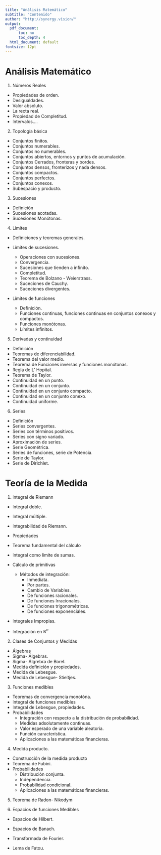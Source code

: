 ```yaml
---
title: "Análisis Matemático"
subtitle: "Contenido"
author: "http://synergy.vision/"
output:
  pdf_document:
      toc: no
      toc_depth: 4
  html_document: default
fontsize: 12pt
---
```


# Análisis Matemático

1) Números Reales

  - Propiedades de orden.
  - Desigualdades.
  - Valor absoluto.
  - La recta real.
  - Propiedad de Completitud.
  - Intervalos....
  
2) Topología básica

  - Conjuntos finitos.
  - Conjuntos numerables.
  - Conjuntos no numerables.
  - Conjuntos abiertos, entornos y puntos de acumulación.
  - Conjuntos Cerrados, fronteras y bordes.
  - Conjuntos densos, fronterizos y nada densos.
  - Conjuntos compactos.
  - Conjuntos perfectos.
  - Conjuntos conexos.
  - Subespacio y producto.
  
3) Sucesiones 
  
  - Definición 
  - Sucesiones acotadas.
  - Sucesiones Monótonas.
  
4) Limites
  
  - Definiciones y teoremas generales.
  
  - Límites de sucesiones.
  
    - Operaciones con sucesiones.
    - Convergencia.
    - Sucesiones que tienden a infinito.
    - Completitud.
    - Teorema de Bolzano - Weierstrass.
    - Suceciones de Cauchy.
    - Suceciones divergentes.
    
  - Límites de funciones
    -  Definición.
    - Funciones continuas, funciones continuas en conjuntos conexos y compactos.
    - Funciones monótonas.
    - Límites infinitos.
    
5) Derivadas y continuidad

  - Definición
  - Teoremas de diferenciabilidad.
  - Teorema del valor medio.
  - Teorema de Funciones inversas y funciones monótonas.
  - Regla de L' Hopital.
  - Teorema de Taylor.
  - Continuidad en un punto.
  - Continuidad en un conjunto.
  - Continuidad en un conjunto compacto.
  - Continuidad en un conjunto conexo.
  - Continuidad uniforme.
  
6) Series

  - Definición
  - Series convergentes.
  - Series con términos positivos.
  - Series con signo variado.
  - Aproximación de series.
  - Serie Geométrica.
  - Series de funciones, serie de Potencia.
  - Serie de Taylor.
  - Serie de Dirichlet.

# Teoría de la Medida

1) Integral de Riemann

  - Integral doble.
  - Integral múltiple.
  - Integrabilidad de Riemann.
  - Propiedades
  - Teorema fundamental del cálculo
  - Integral como límite de sumas.
  - Cálculo de primitivas
    - Métodos de integración:
      - Inmediata.
      - Por partes.
      - Cambio de Variables.
      - De funciones racionales.
      - De funciones Irracionales.
      - De funciones trigonométricas.
      - De funciones exponenciales.
  - Integrales Impropias.
  
  - Integración en $\mathbb{R}^n$
  
2) Clases de Conjuntos y Medidas

  - Álgebras
  - Sigma- Álgebras.
  - Sigma- Álgrebra de Borel.
  - Medida definición y propiedades.
  - Medida de Lebesgue.
  - Medida de Lebesgue- Stieltjes.  

3) Funciones medibles

  - Teoremas de convergencia monotóna.
  - Integral de funciones medibles
  - Integral de Lebesgue, propiedades.
  - Probabilidades
    - Integración con respecto a la distribución de probabilidad.
    - Medidas adsolutamente continuas.
    - Valor esperado de una variable aleatoria.
    - Función característica.
    - Aplicaciones a las matemáticas financieras.
  
4) Medida producto.

  - Construcción de la medida producto
  - Teorema de Fubini.
  - Probabilidades
    - Distribución conjunta.
    - Independencia.
    - Probabilidad condicional.
    - Aplicaciones a las matemáticas financieras.
    
5) Teorema de Radon- Nikodym
  
6) Espacios de funciones Medibles
  
  - Espacios de Hilbert.
  - Espacios de Banach.
  
  - Transformada de Fourier.
  
  - Lema de Fatou.
  